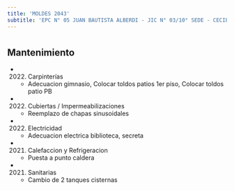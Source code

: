 ```yaml
---
title: 'MOLDES 2043'
subtitle: 'EPC N° 05 JUAN BAUTISTA ALBERDI - JIC N° 03/10° SEDE - CECIE N° 10'
---
```


#


## Mantenimiento

*  (2022) Carpinterías 
    + Adecuacion gimnasio, Colocar toldos patios 1er piso, Colocar toldos patio PB

*  (2022) Cubiertas / Impermeabilizaciones 
    + Reemplazo de chapas sinusoidales

*  (2022) Electricidad 
    + Adecuacion electrica biblioteca, secreta

*  (2021) Calefaccion y Refrigeracion 
    + Puesta a punto caldera

*  (2021) Sanitarias 
    + Cambio de 2 tanques cisternas



